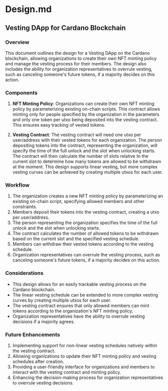# Design.md

## Vesting DApp for Cardano Blockchain

### Overview

This document outlines the design for a Vesting DApp on the Cardano blockchain, allowing organizations to create their own NFT minting policy and manage the vesting process for their members. The design also includes the ability for organization representatives to overrule vesting, such as canceling someone's future tokens, if a majority decides on this action.

### Components

1. **NFT Minting Policy**: Organizations can create their own NFT minting policy by parameterizing existing on-chain scripts. This contract allows minting only for people specified by the organization in the parameters and only one token per utxo being deposited into the vesting contract. This ensures easy tracking of vested tokens.

2. **Vesting Contract**: The vesting contract will need one utxo per user/address with their vested tokens for each organization. The person depositing tokens into the contract, representing the organization, will specify the time of the full unlock and the slot when unlocking starts. The contract will then calculate the number of slots relative to the current slot to determine how many tokens are allowed to be withdrawn at the moment. This design supports linear vesting, but more complex vesting curves can be achieved by creating multiple utxos for each user.

### Workflow

1. The organization creates a new NFT minting policy by parameterizing an existing on-chain script, specifying allowed members and other constraints.
2. Members deposit their tokens into the vesting contract, creating a utxo per user/address.
3. The person representing the organization specifies the time of the full unlock and the slot when unlocking starts.
4. The contract calculates the number of allowed tokens to be withdrawn based on the current slot and the specified vesting schedule.
5. Members can withdraw their vested tokens according to the vesting schedule.
6. Organization representatives can overrule the vesting process, such as canceling someone's future tokens, if a majority decides on this action.

### Considerations

- This design allows for an easily trackable vesting process on the Cardano blockchain.
- The linear vesting schedule can be extended to more complex vesting curves by creating multiple utxos for each user.
- The vesting contract ensures that only allowed members can mint tokens according to the organization's NFT minting policy.
- Organization representatives have the ability to overrule vesting decisions if a majority agrees.

### Future Enhancements

1. Implementing support for non-linear vesting schedules natively within the vesting contract.
2. Allowing organizations to update their NFT minting policy and vesting schedules after creation.
3. Providing a user-friendly interface for organizations and members to interact with the vesting contract and minting policy.
4. Enhancing the decision-making process for organization representatives to overrule vesting decisions.
